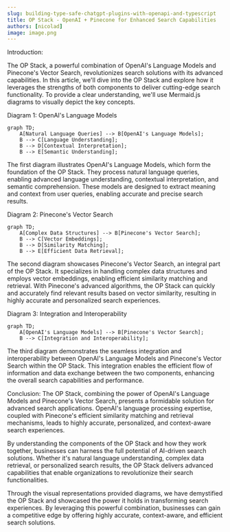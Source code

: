 ```yaml
---
slug: building-type-safe-chatgpt-plugins-with-openapi-and-typescript
title: OP Stack - OpenAI + Pinecone for Enhanced Search Capabilities
authors: [nicolad]
image: image.png
---
```


Introduction:

The OP Stack, a powerful combination of OpenAI's Language Models and Pinecone's Vector Search, revolutionizes search solutions with its advanced capabilities. In this article, we'll dive into the OP Stack and explore how it leverages the strengths of both components to deliver cutting-edge search functionality. To provide a clear understanding, we'll use Mermaid.js diagrams to visually depict the key concepts.

Diagram 1: OpenAI's Language Models

```mermaid
graph TD;
    A[Natural Language Queries] --> B[OpenAI's Language Models];
    B --> C[Language Understanding];
    B --> D[Contextual Interpretation];
    B --> E[Semantic Understanding];
```

The first diagram illustrates OpenAI's Language Models, which form the foundation of the OP Stack. They process natural language queries, enabling advanced language understanding, contextual interpretation, and semantic comprehension. These models are designed to extract meaning and context from user queries, enabling accurate and precise search results.

Diagram 2: Pinecone's Vector Search

```mermaid
graph TD;
    A[Complex Data Structures] --> B[Pinecone's Vector Search];
    B --> C[Vector Embeddings];
    B --> D[Similarity Matching];
    B --> E[Efficient Data Retrieval];
```

The second diagram showcases Pinecone's Vector Search, an integral part of the OP Stack. It specializes in handling complex data structures and employs vector embeddings, enabling efficient similarity matching and retrieval. With Pinecone's advanced algorithms, the OP Stack can quickly and accurately find relevant results based on vector similarity, resulting in highly accurate and personalized search experiences.

Diagram 3: Integration and Interoperability

```mermaid
graph TD;
    A[OpenAI's Language Models] --> B[Pinecone's Vector Search];
    B --> C[Integration and Interoperability];
```

The third diagram demonstrates the seamless integration and interoperability between OpenAI's Language Models and Pinecone's Vector Search within the OP Stack. This integration enables the efficient flow of information and data exchange between the two components, enhancing the overall search capabilities and performance.

Conclusion:
The OP Stack, combining the power of OpenAI's Language Models and Pinecone's Vector Search, presents a formidable solution for advanced search applications. OpenAI's language processing expertise, coupled with Pinecone's efficient similarity matching and retrieval mechanisms, leads to highly accurate, personalized, and context-aware search experiences.

By understanding the components of the OP Stack and how they work together, businesses can harness the full potential of AI-driven search solutions. Whether it's natural language understanding, complex data retrieval, or personalized search results, the OP Stack delivers advanced capabilities that enable organizations to revolutionize their search functionalities.

Through the visual representations provided diagrams, we have demystified the OP Stack and showcased the power it holds in transforming search experiences. By leveraging this powerful combination, businesses can gain a competitive edge by offering highly accurate, context-aware, and efficient search solutions.
